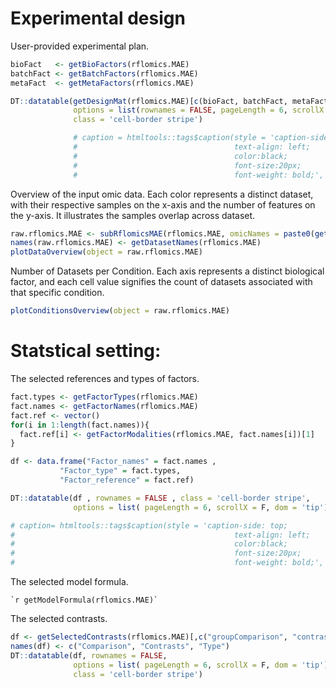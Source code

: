 # Experimental design

User-provided experimental plan.

```r

bioFact   <- getBioFactors(rflomics.MAE)
batchFact <- getBatchFactors(rflomics.MAE)
metaFact  <- getMetaFactors(rflomics.MAE)

DT::datatable(getDesignMat(rflomics.MAE)[c(bioFact, batchFact, metaFact)], 
              options = list(rownames = FALSE, pageLength = 6, scrollX = T, dom = 'tip'),
              class = 'cell-border stripe')

              # caption = htmltools::tags$caption(style = 'caption-side: top;
              #                                   text-align: left;
              #                                   color:black;
              #                                   font-size:20px;
              #                                   font-weight: bold;', "User-provided experimental plan"),
```

Overview of the input omic data. Each color represents a distinct dataset, with their respective samples on the x-axis and the number of features on the y-axis. It illustrates the samples overlap across dataset.

```r

raw.rflomics.MAE <- subRflomicsMAE(rflomics.MAE, omicNames = paste0(getDatasetNames(rflomics.MAE), ".raw"))
names(raw.rflomics.MAE) <- getDatasetNames(rflomics.MAE)
plotDataOverview(object = raw.rflomics.MAE)

```

Number of Datasets per Condition. Each axis represents a distinct biological factor, and each cell value signifies the count of datasets associated with that specific condition.

```r

plotConditionsOverview(object = raw.rflomics.MAE)

```


# Statstical setting:

The selected references and types of factors.

```r

fact.types <- getFactorTypes(rflomics.MAE)
fact.names <- getFactorNames(rflomics.MAE)
fact.ref <- vector()
for(i in 1:length(fact.names)){
  fact.ref[i] <- getFactorModalities(rflomics.MAE, fact.names[i])[1]
}

df <- data.frame("Factor_names" = fact.names ,
           "Factor_type" = fact.types,
           "Factor_reference" = fact.ref)

DT::datatable(df , rownames = FALSE , class = 'cell-border stripe',
              options = list( pageLength = 6, scrollX = F, dom = 'tip'))

# caption= htmltools::tags$caption(style = 'caption-side: top;
#                                                 text-align: left;
#                                                 color:black;
#                                                 font-size:20px;
#                                                 font-weight: bold;', "Factor settings")
```


<p>The selected model formula.</p>

```
`r getModelFormula(rflomics.MAE)`
````

<p>The selected contrasts.</p>

```r

df <- getSelectedContrasts(rflomics.MAE)[,c("groupComparison", "contrastName", "type")]
names(df) <- c("Comparison", "Contrasts", "Type")
DT::datatable(df, rownames = FALSE,
              options = list( pageLength = 6, scrollX = F, dom = 'tip'),
              class = 'cell-border stripe')
```


